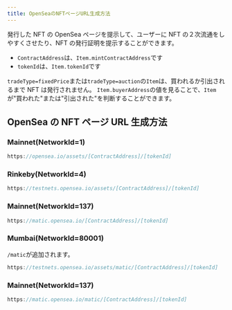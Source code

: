 ```yaml
---
title: OpenSeaのNFTページURL生成方法
---
```


発行した NFT の OpenSea ページを提示して、ユーザーに NFT の２次流通をしやすくさせたり、NFT の発行証明を提示することができます。

- `ContractAddress`は、`Item.mintContractAddress`です
- `tokenId`は、`Item.tokenId`です

`tradeType=fixedPrice`または`tradeType=auction`の`Item`は、買われるか引出されるまで NFT は発行されません。
`Item.buyerAddress`の値を見ることで、`Item`が"買われた"または"引出された"を判断することができます。

## OpenSea の NFT ページ URL 生成方法

### Mainnet(NetworkId=1)

```typescript
https://opensea.io/assets/[ContractAddress]/[tokenId]
```

### Rinkeby(NetworkId=4)

```typescript
https://testnets.opensea.io/assets/[ContractAddress]/[tokenId]
```

### Mainnet(NetworkId=137)

```typescript
https://matic.opensea.io/[ContractAddress]/[tokenId]
```

### Mumbai(NetworkId=80001)

`/matic`が追加されます。

```typescript
https://testnets.opensea.io/assets/matic/[ContractAddress]/[tokenId]
```

### Mainnet(NetworkId=137)

```typescript
https://matic.opensea.io/matic/[ContractAddress]/[tokenId]
```
